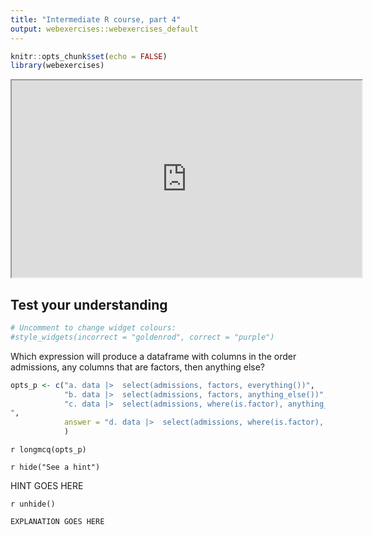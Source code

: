 ```yaml
---
title: "Intermediate R course, part 4"
output: webexercises::webexercises_default
---
```


```r
knitr::opts_chunk$set(echo = FALSE)
library(webexercises)
```

<iframe width="560" height="315" src="https://www.youtube.com/embed/YifxXKF9IJs?si=ZupovjfdzPN9YiKR" data-external= "1" allowfullscreen> </iframe>


## Test your understanding

```r
# Uncomment to change widget colours:
#style_widgets(incorrect = "goldenrod", correct = "purple")
```

Which expression will produce a dataframe with columns in the order admissions, any columns that are factors, then anything else?

```r
opts_p <- c("a. data |>  select(admissions, factors, everything())", 
            "b. data |>  select(admissions, factors, anything_else())", 
            "c. data |>  select(admissions, where(is.factor), anything_else())
",
            answer = "d. data |>  select(admissions, where(is.factor), everything())"
            )
```

`r longmcq(opts_p)`

`r hide("See a hint")`

HINT GOES HERE

`r unhide()`




```r
EXPLANATION GOES HERE
```


